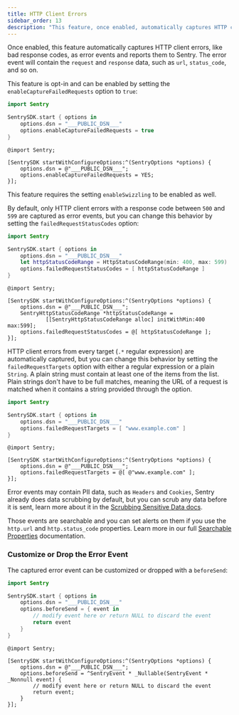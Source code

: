 ```yaml
---
title: HTTP Client Errors
sidebar_order: 13
description: "This feature, once enabled, automatically captures HTTP client errors, like bad response codes, as error events and reports them to Sentry"
---
```


Once enabled, this feature automatically captures HTTP client errors, like bad response codes, as error events and reports them to Sentry. The error event will contain the `request` and `response` data, such as `url`, `status_code`, and so on.

This feature is opt-in and can be enabled by setting the `enableCaptureFailedRequests` option to `true`:

```swift {tabTitle:Swift}
import Sentry

SentrySDK.start { options in
    options.dsn = "___PUBLIC_DSN___"
    options.enableCaptureFailedRequests = true
}
```

```objc {tabTitle:Objective-C}
@import Sentry;

[SentrySDK startWithConfigureOptions:^(SentryOptions *options) {
    options.dsn = @"___PUBLIC_DSN___";
    options.enableCaptureFailedRequests = YES;
}];
```

This feature requires the setting `enableSwizzling` to be enabled as well.

By default, only HTTP client errors with a response code between `500` and `599` are captured as error events, but you can change this behavior by setting the `failedRequestStatusCodes` option:

```swift {tabTitle:Swift}
import Sentry

SentrySDK.start { options in
    options.dsn = "___PUBLIC_DSN___"
    let httpStatusCodeRange = HttpStatusCodeRange(min: 400, max: 599)
    options.failedRequestStatusCodes = [ httpStatusCodeRange ]
}
```

```objc {tabTitle:Objective-C}
@import Sentry;

[SentrySDK startWithConfigureOptions:^(SentryOptions *options) {
    options.dsn = @"___PUBLIC_DSN___";
    SentryHttpStatusCodeRange *httpStatusCodeRange =
            [[SentryHttpStatusCodeRange alloc] initWithMin:400 max:599];
    options.failedRequestStatusCodes = @[ httpStatusCodeRange ];
}];
```

HTTP client errors from every target (`.*` regular expression) are automatically captured, but you can change this behavior by setting the `failedRequestTargets` option with either a regular expression or a plain `String`. A plain string must contain at least one of the items from the list. Plain strings don't have to be full matches, meaning the URL of a request is matched when it contains a string provided through the option.

```swift {tabTitle:Swift}
import Sentry

SentrySDK.start { options in
    options.dsn = "___PUBLIC_DSN___"
    options.failedRequestTargets = [ "www.example.com" ]
}
```

```objc {tabTitle:Objective-C}
@import Sentry;

[SentrySDK startWithConfigureOptions:^(SentryOptions *options) {
    options.dsn = @"___PUBLIC_DSN___";
    options.failedRequestTargets = @[ @"www.example.com" ];
}];
```

Error events may contain PII data, such as `Headers` and `Cookies`, Sentry already does data scrubbing by default, but you can scrub any data before it is sent, learn more about it in the [Scrubbing Sensitive Data docs](/platforms/apple/guides/ios/data-management/sensitive-data/).

Those events are searchable and you can set alerts on them if you use the `http.url` and `http.status_code` properties. Learn more in our full [Searchable Properties](/product/sentry-basics/search/searchable-properties/) documentation.

### Customize or Drop the Error Event

The captured error event can be customized or dropped with a `beforeSend`:

```swift {tabTitle:Swift}
import Sentry

SentrySDK.start { options in
    options.dsn = "___PUBLIC_DSN___"
    options.beforeSend = { event in
        // modify event here or return NULL to discard the event
        return event
    }
}
```

```objc {tabTitle:Objective-C}
@import Sentry;

[SentrySDK startWithConfigureOptions:^(SentryOptions *options) {
    options.dsn = @"___PUBLIC_DSN___";
    options.beforeSend = ^SentryEvent * _Nullable(SentryEvent * _Nonnull event) {
        // modify event here or return NULL to discard the event
        return event;
    }
}];
```
